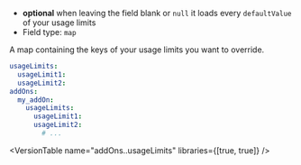
- **optional** when leaving the field blank or `null` it loads every `defaultValue` of your usage limits
- Field type: `map`

A map containing the keys of your usage limits you want to override.

```yaml
usageLimits:
  usageLimit1:
  usageLimit2:
addOns:
  my_addOn:
    usageLimits:
      usageLimit1:
      usageLimit2:
        # ...
```

<VersionTable name="addOns.<name>.usageLimits" libraries={[true, true]} />

